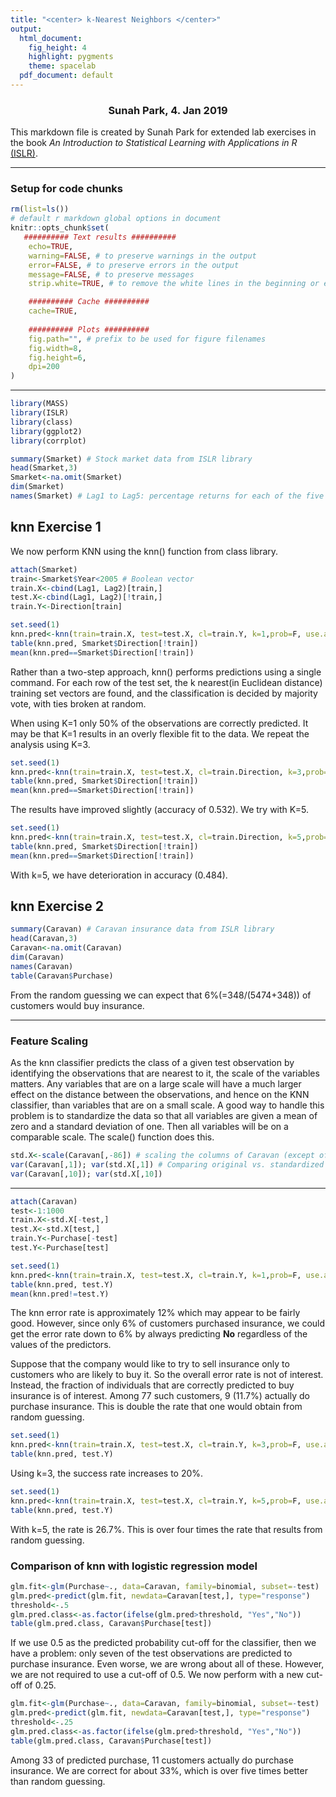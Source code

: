 ```yaml
---
title: "<center> k-Nearest Neighbors </center>"
output:
  html_document:
    fig_height: 4
    highlight: pygments
    theme: spacelab
  pdf_document: default
---
```

<center> <h3> Sunah Park, 4. Jan 2019 </center>

This markdown file is created by Sunah Park for extended lab exercises in the book _An Introduction to Statistical Learning with Applications in R_ [(ISLR)](https://www-bcf.usc.edu/~gareth/ISL/ISLR%20First%20Printing.pdf). 


* * *

### Setup for code chunks
```r
rm(list=ls())
# default r markdown global options in document
knitr::opts_chunk$set(
   ########## Text results ##########
    echo=TRUE, 
    warning=FALSE, # to preserve warnings in the output 
    error=FALSE, # to preserve errors in the output
    message=FALSE, # to preserve messages
    strip.white=TRUE, # to remove the white lines in the beginning or end of a source chunk in the output 

    ########## Cache ##########
    cache=TRUE,
   
    ########## Plots ##########
    fig.path="", # prefix to be used for figure filenames
    fig.width=8,
    fig.height=6,
    dpi=200
)
```



* * * 
```r
library(MASS)
library(ISLR)
library(class)
library(ggplot2)
library(corrplot)
```

```r
summary(Smarket) # Stock market data from ISLR library
head(Smarket,3)
Smarket<-na.omit(Smarket)
dim(Smarket)
names(Smarket) # Lag1 to Lag5: percentage returns for each of the five previous trading days, Volume: number of shares traded on the previous day, Today: percentage return on the date in question, Direction: whether the market was Up or Down on this Date
```

## __knn Exercise 1__
We now perform KNN using the knn() function from class library. 
```r
attach(Smarket)
train<-Smarket$Year<2005 # Boolean vector
train.X<-cbind(Lag1, Lag2)[train,]
test.X<-cbind(Lag1, Lag2)[!train,]
train.Y<-Direction[train]
```


```r
set.seed(1)
knn.pred<-knn(train=train.X, test=test.X, cl=train.Y, k=1,prob=F, use.all=T) # knn classification for test set from training set.
table(knn.pred, Smarket$Direction[!train])
mean(knn.pred==Smarket$Direction[!train])
```
Rather than a two-step approach, knn() performs predictions using a single command. For each row of the test set, the k nearest(in Euclidean distance) training set vectors are found, and the classification is decided by majority vote, with ties broken at random. 

When using K=1 only 50% of the observations are correctly predicted. It may be that K=1 results in an overly flexible fit to the data. We repeat the analysis using K=3.

```r
set.seed(1)
knn.pred<-knn(train=train.X, test=test.X, cl=train.Direction, k=3,prob=F, use.all=T) # knn classification for test set from training set.
table(knn.pred, Smarket$Direction[!train])
mean(knn.pred==Smarket$Direction[!train])
```
The results have improved slightly (accuracy of 0.532). We try with K=5.

```r
set.seed(1)
knn.pred<-knn(train=train.X, test=test.X, cl=train.Direction, k=5,prob=F, use.all=T) # knn classification for test set from training set.
table(knn.pred, Smarket$Direction[!train])
mean(knn.pred==Smarket$Direction[!train])
```
With k=5, we have deterioration in accuracy (0.484). 


## __knn Exercise 2__

```r
summary(Caravan) # Caravan insurance data from ISLR library
head(Caravan,3)
Caravan<-na.omit(Caravan)
dim(Caravan)
names(Caravan) 
table(Caravan$Purchase)
```

From the random guessing we can expect that 6%(=348/(5474+348)) of customers would buy insurance. 

* * * 
### Feature Scaling 
As the knn classifier predicts the class of a given test observation by identifying the observations that are nearest to it, the scale of the variables matters. Any variables that are on a large scale will have a much larger effect on the distance between the observations, and hence on the KNN classifier, than variables that are on a small scale. A good way to handle this problem is to standardize the data so that all variables are given a mean of zero and a standard deviation of one. Then all variables will be on a comparable scale. The scale() function does this. 

```r
std.X<-scale(Caravan[,-86]) # scaling the columns of Caravan (except of the 86th column which is qualitative variable Purchase) to mu 0 and sd 1 
var(Caravan[,1]); var(std.X[,1]) # Comparing original vs. standardized data
var(Caravan[,10]); var(std.X[,10])
```


* * *
```r
attach(Caravan)
test<-1:1000
train.X<-std.X[-test,]
test.X<-std.X[test,]
train.Y<-Purchase[-test]
test.Y<-Purchase[test]
```

```r
set.seed(1)
knn.pred<-knn(train=train.X, test=test.X, cl=train.Y, k=1,prob=F, use.all=T) # knn classification for test set from training set.
table(knn.pred, test.Y)
mean(knn.pred!=test.Y)
```
The knn error rate is approximately 12% which may appear to be fairly good. However, since only 6% of customers purchased insurance, we could get the error rate down to 6% by always predicting __No__ regardless of the values of the predictors. 

Suppose that the company would like to try to sell insurance only to customers who are likely to buy it. So the overall error rate is not of interest. Instead, the fraction of individuals that are correctly predicted to buy insurance is of interest. Among 77 such customers, 9 (11.7%) actually do purchase insurance. This is double the rate that one would obtain from random guessing. 

```r
set.seed(1)
knn.pred<-knn(train=train.X, test=test.X, cl=train.Y, k=3,prob=F, use.all=T) # knn classification for test set from training set.
table(knn.pred, test.Y)
```
Using k=3, the success rate increases to 20%. 

```r
set.seed(1)
knn.pred<-knn(train=train.X, test=test.X, cl=train.Y, k=5,prob=F, use.all=T) # knn classification for test set from training set.
table(knn.pred, test.Y)
```
With k=5, the rate is 26.7%. This is over four times the rate that results from random guessing. 


### Comparison of knn with logistic regression model

```r
glm.fit<-glm(Purchase~., data=Caravan, family=binomial, subset=-test)
glm.pred<-predict(glm.fit, newdata=Caravan[test,], type="response")
threshold<-.5
glm.pred.class<-as.factor(ifelse(glm.pred>threshold, "Yes","No"))
table(glm.pred.class, Caravan$Purchase[test])
```
If we use 0.5 as the predicted probability cut-off for the classifier, then we have a problem: only seven of the test observations are predicted to purchase insurance. Even worse, we are wrong about all of these. However, we are not required to use a cut-off of 0.5. We now perform with a new cut-off of 0.25.

```r
glm.fit<-glm(Purchase~., data=Caravan, family=binomial, subset=-test)
glm.pred<-predict(glm.fit, newdata=Caravan[test,], type="response")
threshold<-.25
glm.pred.class<-as.factor(ifelse(glm.pred>threshold, "Yes","No"))
table(glm.pred.class, Caravan$Purchase[test])
```
Among 33 of predicted purchase, 11 customers actually do purchase insurance. We are correct for about 33%, which is over five times better than random guessing.